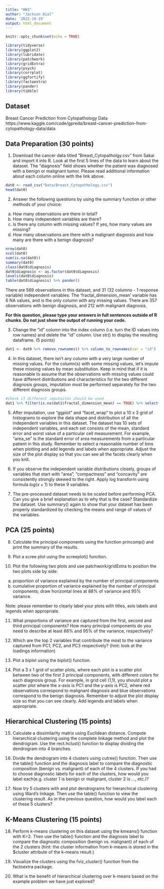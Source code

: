 ```yaml
---
title: "HW3"
author: "Jackson Dial"
date: '2022-10-19'
output: html_document
---
```


```r
knitr::opts_chunk$set(echo = TRUE)
```

```r
library(tidyverse)
library(ggplot2)
library(lubridate)
library(patchwork)
library(gridExtra)
library(psych)
library(corrplot)
library(ggfortify)
library(factoextra)
library(pander)
library(tibble)
```

## Dataset
Breast Cancer Prediction from Cytopathology Data
https://www.kaggle.com/code/gpreda/breast-cancer-prediction-from-cytopathology-data/data


## Data Preparation (30 points)
1. Download the cancer data titled "Breast_Cytopatholgy.csv" from Sakai and import it into R. Look at the first 5 lines of the data to learn about the dataset. The “diagnosis” field shows whether the patient was diagnosed with a benign or malignant tumor. Please read additional information about each column online with the link above. 

```r
dat0 <- read_csv("Data/Breast_Cytopathology.csv")
head(dat0)
```


2. Answer the following questions by using the summary function or other methods of your choice:

a. How many observations are there in total?
b. How many independent variables are there?
c. Is there any column with missing values? If yes, how many values are missing?
d. How many observations are there with a malignant diagnosis and how many are there with a benign diagnosis?

```r
nrow(dat0)
ncol(dat0)
sum(is.na(dat0))
summary(dat0)
class(dat0$diagnosis)
dat0$diagnosis <- as.factor(dat0$diagnosis)
levels(dat0$diagnosis)
table(dat0$diagnosis) %>% pander()

```
There are 569 observations in this dataset, and 31 (32 columns - 1 response variable) independent variables. The 'fractal_dimension_mean' variable has 6 NA values, and is the only column with any missing values. There are 357 observations with benign diagnosis, and 212 with malignant diagnosis.


**For this question, please type your answers in full sentences outside of R chunks. Do not just show the output of running your code.**


3. Change the "id" column into the index column (i.e. turn the ID values into row names) and delete the "id" column. Use str() to display the resulting dataframe. (5 points)
 
 
 
```r
dat1 <- dat0 %>% remove_rownames() %>% column_to_rownames(var = "id")

```
 
 

4. In this dataset, there isn't any column with a very large number of missing values. For the column(s) with some missing values, let’s impute these missing values by mean substitution. Keep in mind that if it is reasonable to assume that the observations with missing values could have different distributions and characteristics for the two different diagnosis groups, imputation must be performed separately for the two different diagnosis groups.

```r
#check if different imputaiton should be used
dat1 %>% filter(is.na(dat1$fractal_dimension_mean) == TRUE) %>% select(diagnosis, fractal_dimension_mean)
```


5. After imputation, use "ggplot" and "facet_wrap" to plot a 10 x 3 grid of histograms to explore the data shape and distribution of all the independent variables in this dataset. The dataset has 10 sets of independent variables, and each set consists of the mean, standard error and worst value of a particular cell measurement. For example, "area_se" is the standard error of area measurements from a particular patient in this study. Remember to select a reasonable number of bins when plotting and add legends and labels when appropriate. Adjust the size of the plot display so that you can see all the facets clearly when you knit. 


6. If you observe the independent variable distributions closely, groups of variables that start with "area", "compactness" and "concavity" are consistently strongly skewed to the right. Apply log transform using formula $log(x+1)$ to these 9 variables. 


7. The pre-processed dataset needs to be scaled before performing PCA. Can you give a brief explanation as to why that is the case? Standardize the dataset. Use summary() again to show that your dataset has been properly standardized by checking the means and range of values of the variables.


## PCA (25 points)

8. Calculate the principal components using the function princomp() and print the summary of the results.


9.  Plot a scree plot using the screeplot() function.


10. Plot the following two plots and use patchwork/gridExtra to position the two plots side by side:
a. proportion of variance explained by the number of principal components
b. cumulative proportion of variance explained  by the number of principal components; draw horizontal lines at 88% of variance and 95% variance.

Note: please remember to clearly label your plots with titles, axis labels and legends when appropriate.


11. What proportions of variance are captured from the first, second and third principal components? How many principal components do you need to describe at least 88% and 95% of the variance, respectively?


12. Which are the top 2 variables that contribute the most to the variance captured from PC1, PC2, and PC3 respectively? (hint: look at the loadings information)


13. Plot a biplot using the biplot() function.


14. Plot a 3 x 1 grid of scatter plots, where each plot is a scatter plot between two of the first 3 principal components, with different colors for each diagnosis group. For example, in grid cell (1,1), you should plot a scatter plot where the x-axis is PC1 and the y-axis is PC2, where red observations correspond to malignant diagnosis and blue observations correspond to the benign diagnosis. Remember to adjust the plot display size so that you can see clearly. Add legends and labels when appropriate. 



## Hierarchical Clustering (15 points)

15. Calculate a dissimilarity matrix using Euclidean distance. Compute hierarchical clustering using the complete linkage method and plot the dendrogram. Use the rect.hclust() function to display dividing the dendrogram into 4 branches. 


16. Divide the dendrogram into 4 clusters using cutree() function. Then use the table() function and the diagnosis label to compare the diagnostic composition (benign vs. malignant) of each of the 4 clusters. If you had to choose diagnostic labels for each of the clusters, how would you label each(e.g. cluster 1 is benign or malignant, cluster 2 is …, etc.)?


17. Now try 5 clusters with and plot dendrograms for hierarchical clustering using Ward’s linkage. Then use the table() function to view the clustering result. As in the previous question, how would you label each of these 5 clusters? 


## K-Means Clustering (15 points)

18. Perform k-means clustering on this dataset using the kmeans() function with K=2. Then use the table() function and the diagnosis label to compare the diagnostic composition (benign vs. malignant) of each of the 2 clusters (hint: the cluster information from k-means is stored in the $cluster attribute of the k-means result.)


19. Visualize the clusters using the fviz_cluster() function from the factoextra package.


20. What is the benefit of hierarchical clustering over k-means based on the example problem we have just explored?